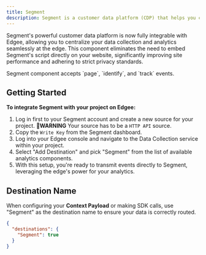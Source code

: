 ```yaml
---
title: Segment
description: Segment is a customer data platform (CDP) that helps you collect, clean, and activate your customer data, **now at the edge**.
---
```


Segment's powerful customer data platform is now fully integrable with Edgee, allowing you to centralize your data collection 
and analytics seamlessly at the edge. This component eliminates the need to embed Segment's script directly on your website, 
significantly improving site performance and adhering to strict privacy standards.

<Note>
  Segment component accepts `page`, `identify`, and `track` events.
</Note>

## Getting Started

**To integrate Segment with your project on Edgee:**

1. Log in first to your Segment account and create a new source for your project. 🚨**WARNING** Your source has to be a `HTTP API` source.
2. Copy the `Write Key` from the Segment dashboard.
3. Log into your Edgee console and navigate to the Data Collection service within your project.
4. Select "Add Destination" and pick "Segment" from the list of available analytics components.
5. With this setup, you're ready to transmit events directly to Segment, leveraging the edge's power for your analytics.

## Destination Name

When configuring your **Context Payload** or making SDK calls, use "Segment" as the destination name to ensure your data is correctly routed.

```json
{
  "destinations": {
    "Segment": true
  }
}
```
